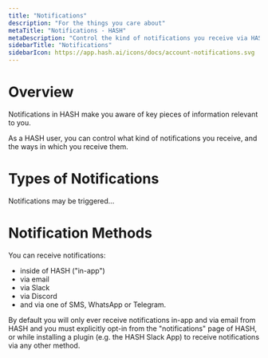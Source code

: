 ```yaml
---
title: "Notifications"
description: "For the things you care about"
metaTitle: "Notifications - HASH"
metaDescription: "Control the kind of notifications you receive via HASH, and how you receive them."
sidebarTitle: "Notifications"
sidebarIcon: https://app.hash.ai/icons/docs/account-notifications.svg
---
```


# Overview

Notifications in HASH make you aware of key pieces of information relevant to you.

As a HASH user, you can control what kind of notifications you receive, and the ways in which you receive them.

# Types of Notifications

Notifications may be triggered...

# Notification Methods

You can receive notifications:

- inside of HASH ("in-app")
- via email
- via Slack
- via Discord
- and via one of SMS, WhatsApp or Telegram.

By default you will only ever receive notifications in-app and via email from HASH and you must explicitly opt-in from the "notifications" page of HASH, or while installing a plugin (e.g. the HASH Slack App) to receive notifications via any other method.
